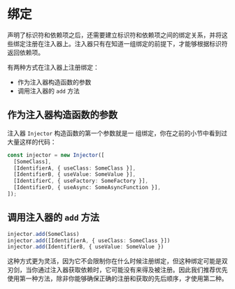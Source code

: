 # 绑定

声明了标识符和依赖项之后，还需要建立标识符和依赖项之间的绑定关系，并将这些绑定注册在注入器上。注入器只有在知道一组绑定的前提下，才能够根据标识符返回依赖项。

有两种方式在注入器上注册绑定：

* 作为注入器构造函数的参数
* 调用注入器的 `add` 方法


## 作为注入器构造函数的参数

注入器 `Injector` 构造函数的第一个参数就是一 组绑定，你在之前的小节中看到过大量这样的代码：

```ts
const injector = new Injector([
  [SomeClass],
  [IdentifierA, { useClass: SomeClass }],
  [IdentifierB, { useValue: SomeValue }],
  [IdentifierC, { useFactory: SomeFactory }],
  [IdentifierD, { useAsync: SomeAsyncFunction }],
]);
```

## 调用注入器的 `add` 方法

```ts
injector.add(SomeClass)
injector.add([IdentifierA, { useClass: SomeClass }])
injector.add(IdentifierB, { useValue: SomeValue })
```

这种方式更为灵活，因为它不会限制你在什么时候注册绑定，但这种绑定可能是双刃剑，当你通过注入器获取依赖时，它可能没有来得及被注册。因此我们推荐优先使用第一种方法，除非你能够确保正确的注册和获取的先后顺序，才使用第二种。
